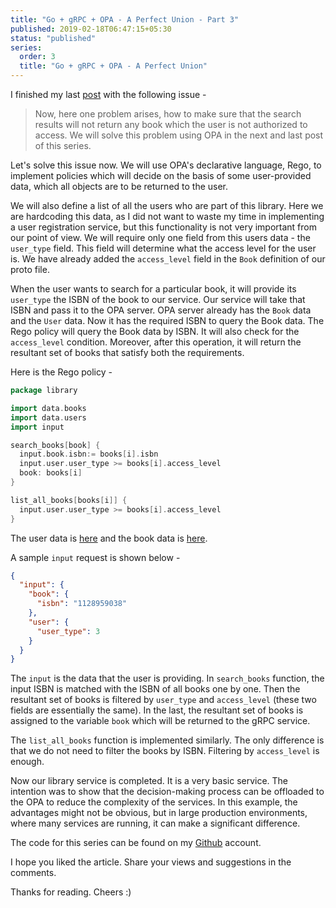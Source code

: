 ```yaml
---
title: "Go + gRPC + OPA - A Perfect Union - Part 3"
published: 2019-02-18T06:47:15+05:30
status: "published"
series:
  order: 3
  title: "Go + gRPC + OPA - A Perfect Union"
---
```


I finished my last [post](/posts/2019/02/go-grpc-opa-a-perfect-union-part-2/) with the following issue -

> Now, here one problem arises, how to make sure that the search results will not return any book which the user is not
> authorized to access. We will solve this problem using OPA in the next and last post of this series.

Let's solve this issue now. We will use OPA's declarative language, Rego, to implement policies which will decide on the
basis of some user-provided data, which all objects are to be returned to the user.

We will also define a list of all the users who are part of this library. Here we are hardcoding this data, as I did
not want to waste my time in implementing a user registration service, but this functionality is not very important from
our point of view. We will require only one field from this users data - the `user_type` field. This field will
determine what the access level for the user is. We have already added the `access_level` field in the `Book` definition
of our proto file.

When the user wants to search for a particular book, it will provide its `user_type` the ISBN of the book to our service. Our service
will take that ISBN and pass it to the OPA server. OPA server already has the `Book` data and the `User` data. Now it has
the required ISBN to query the Book data. The Rego policy will query the Book data by ISBN. It will also
check for the `access_level` condition. Moreover, after this operation, it will return the resultant set of books that satisfy both the requirements.

Here is the Rego policy -

```go
package library

import data.books
import data.users
import input

search_books[book] {
  input.book.isbn:= books[i].isbn
  input.user.user_type >= books[i].access_level
  book: books[i]
}

list_all_books[books[i]] {
  input.user.user_type >= books[i].access_level
}
```

The user data is [here](https://github.com/yashhere/go-library-service/blob/master/OPA/users.json) and the book data is [here](https://github.com/yashhere/go-library-service/blob/master/add_books.sh).

A sample `input` request is shown below -

```json
{
  "input": {
    "book": {
      "isbn": "1128959038"
    },
    "user": {
      "user_type": 3
    }
  }
}
```

The `input` is the data that the user is providing. In `search_books` function, the input ISBN is matched with the ISBN
of all books one by one. Then the resultant set of books is filtered by `user_type` and `access_level` (these
two fields are essentially the same). In the last, the resultant set of books is assigned to the variable `book` which
will be returned to the gRPC service.

The `list_all_books` function is implemented similarly. The only difference is that we do not need to filter the books
by ISBN. Filtering by `access_level` is enough.

Now our library service is completed. It is a very basic service. The intention was to show that the decision-making process can be offloaded to the OPA to reduce the complexity of the services. In this example, the advantages might not
be obvious, but in large production environments, where many services are running, it can make a significant
difference.

The code for this series can be found on my [Github](https://github.com/yashhere/go-library-service) account.

I hope you liked the article. Share your views and suggestions in the comments.

Thanks for reading. Cheers :)
